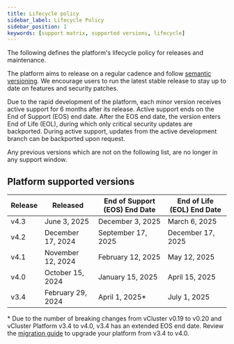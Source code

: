 ```yaml
---
title: Lifecycle policy
sidebar_label: Lifecycle Policy
sidebar_position: 1
keywords: [support matrix, supported versions, lifecycle]
---
```




The following defines the platform's lifecycle policy for releases and maintenance.

The platform aims to release on a regular cadence and follow [semantic versioning](https://semver.org/). We encourage users to run the latest stable release
to stay up to date on features and security patches.

Due to the rapid development of the platform, each minor version receives active support for 6 months after its release. Active support ends on the End of Support (EOS) end date. After the EOS end date, the version enters End of Life (EOL), during which only critical security updates are backported. During active support, updates from the active development branch can be backported upon request.

Any previous versions which are not on the following list, are no longer in any support window.

## Platform supported versions

| Release | Released | End of Support (EOS) End Date | End of Life (EOL) End Date |
|---|---|---|---|
| v4.3 | June 3, 2025 | December 3, 2025 | March 6, 2025 |
| v4.2 | December 17, 2024 | September 17, 2025 | December 17, 2025 |
| v4.1 | November 12, 2024 | February 12, 2025 | May 12, 2025 |
| v4.0 | October 15, 2024 | January 15, 2025 | April 15, 2025 |
| v3.4| February 29, 2024 | April 1, 2025* | July 1, 2025 |

\* Due to the number of breaking changes from vCluster v0.19 to v0.20 and vCluster Platform v3.4 to v4.0, v3.4 has an extended EOS end date. Review the [migration guide](../../reference/migrations/4-0-migration.mdx) to upgrade your platform from v3.4 to v4.0.

<SupportTerminology />
